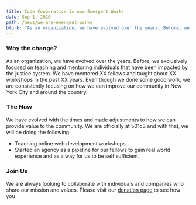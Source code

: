 ```yaml
---
title: Code Cooperative is now Emergent Works
date: Sep 1, 2020
path: /news/we-are-emergent-works
blurb: "As an organization, we have evolved over the years. Before, we exclusively focused on teaching and mentoring individuals that have been impacted by the justice system."
---
```


### Why the change?

As an organization, we have evolved over the years. Before, we exclusively focused on teaching and mentoring individuals that have been impacted by the justice system. We have mentored XX fellows and taught about XX workshops in the past XX years. Even though we done some good work, we are consistently focusing on how we can improve our community in New York City and around the country.

### The Now

We have evolved with the times and made adjustments to how we can provide value to the community. We are officially at 501c3 and with that, we will be doing the following:

- Teaching online web development workshops
- Started an agency as a pipeline for our fellows to gain real world experience and as a way for us to be self sufficient.

### Join Us

We are always looking to collaborate with individuals and companies who share our mission and values. Please visit our [donation page](/donate) to see how you
